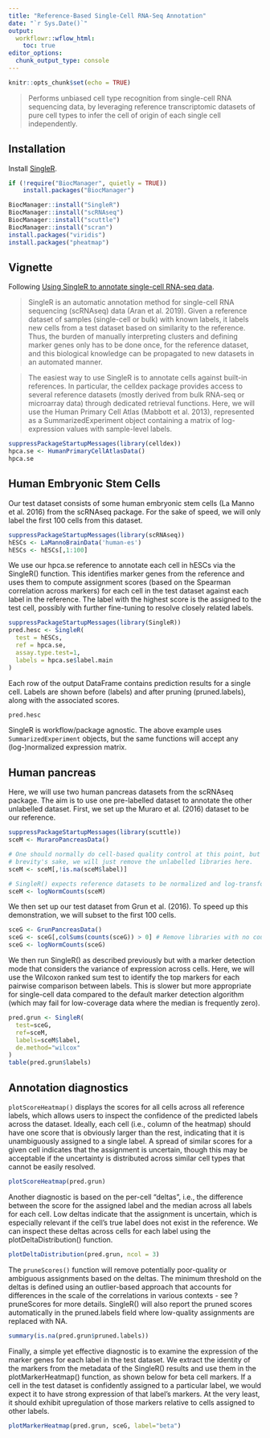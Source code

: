 ```yaml
---
title: "Reference-Based Single-Cell RNA-Seq Annotation"
date: "`r Sys.Date()`"
output:
  workflowr::wflow_html:
    toc: true
editor_options:
  chunk_output_type: console
---
```


```r
knitr::opts_chunk$set(echo = TRUE)
```

> Performs unbiased cell type recognition from single-cell RNA sequencing data, by leveraging reference transcriptomic datasets of pure cell types to infer the cell of origin of each single cell independently. 

## Installation

Install [SingleR](https://www.bioconductor.org/packages/release/bioc/html/SingleR.html).

```r
if (!require("BiocManager", quietly = TRUE))
    install.packages("BiocManager")

BiocManager::install("SingleR")
BiocManager::install("scRNAseq")
BiocManager::install("scuttle")
BiocManager::install("scran")
install.packages("viridis")
install.packages("pheatmap")
```

## Vignette

Following [Using SingleR to annotate single-cell RNA-seq data](https://www.bioconductor.org/packages/release/bioc/vignettes/SingleR/inst/doc/SingleR.html).

> SingleR is an automatic annotation method for single-cell RNA sequencing (scRNAseq) data (Aran et al. 2019). Given a reference dataset of samples (single-cell or bulk) with known labels, it labels new cells from a test dataset based on similarity to the reference. Thus, the burden of manually interpreting clusters and defining marker genes only has to be done once, for the reference dataset, and this biological knowledge can be propagated to new datasets in an automated manner.

> The easiest way to use SingleR is to annotate cells against built-in references. In particular, the celldex package provides access to several reference datasets (mostly derived from bulk RNA-seq or microarray data) through dedicated retrieval functions. Here, we will use the Human Primary Cell Atlas (Mabbott et al. 2013), represented as a SummarizedExperiment object containing a matrix of log-expression values with sample-level labels.

```r
suppressPackageStartupMessages(library(celldex))
hpca.se <- HumanPrimaryCellAtlasData()
hpca.se
```

## Human Embryonic Stem Cells

Our test dataset consists of some human embryonic stem cells (La Manno et al. 2016) from the scRNAseq package. For the sake of speed, we will only label the first 100 cells from this dataset.

```r
suppressPackageStartupMessages(library(scRNAseq))
hESCs <- LaMannoBrainData('human-es')
hESCs <- hESCs[,1:100]
```

We use our hpca.se reference to annotate each cell in hESCs via the SingleR() function. This identifies marker genes from the reference and uses them to compute assignment scores (based on the Spearman correlation across markers) for each cell in the test dataset against each label in the reference. The label with the highest score is the assigned to the test cell, possibly with further fine-tuning to resolve closely related labels.

```r
suppressPackageStartupMessages(library(SingleR))
pred.hesc <- SingleR(
  test = hESCs,
  ref = hpca.se,
  assay.type.test=1,
  labels = hpca.se$label.main
)
```

Each row of the output DataFrame contains prediction results for a single cell. Labels are shown before (labels) and after pruning (pruned.labels), along with the associated scores.

```r
pred.hesc
```

SingleR is workflow/package agnostic. The above example uses `SummarizedExperiment` objects, but the same functions will accept any (log-)normalized expression matrix.

## Human pancreas

Here, we will use two human pancreas datasets from the scRNAseq package. The aim is to use one pre-labelled dataset to annotate the other unlabelled dataset. First, we set up the Muraro et al. (2016) dataset to be our reference.

```r
suppressPackageStartupMessages(library(scuttle))
sceM <- MuraroPancreasData()

# One should normally do cell-based quality control at this point, but for
# brevity's sake, we will just remove the unlabelled libraries here.
sceM <- sceM[,!is.na(sceM$label)]

# SingleR() expects reference datasets to be normalized and log-transformed.
sceM <- logNormCounts(sceM)
```

We then set up our test dataset from Grun et al. (2016). To speed up this demonstration, we will subset to the first 100 cells.

```r
sceG <- GrunPancreasData()
sceG <- sceG[,colSums(counts(sceG)) > 0] # Remove libraries with no counts.
sceG <- logNormCounts(sceG) 
```

We then run SingleR() as described previously but with a marker detection mode that considers the variance of expression across cells. Here, we will use the Wilcoxon ranked sum test to identify the top markers for each pairwise comparison between labels. This is slower but more appropriate for single-cell data compared to the default marker detection algorithm (which may fail for low-coverage data where the median is frequently zero).

```r
pred.grun <- SingleR(
  test=sceG,
  ref=sceM,
  labels=sceM$label,
  de.method="wilcox"
)
table(pred.grun$labels)
```

## Annotation diagnostics

`plotScoreHeatmap()` displays the scores for all cells across all reference labels, which allows users to inspect the confidence of the predicted labels across the dataset. Ideally, each cell (i.e., column of the heatmap) should have one score that is obviously larger than the rest, indicating that it is unambiguously assigned to a single label. A spread of similar scores for a given cell indicates that the assignment is uncertain, though this may be acceptable if the uncertainty is distributed across similar cell types that cannot be easily resolved.

```r
plotScoreHeatmap(pred.grun)
```

Another diagnostic is based on the per-cell “deltas”, i.e., the difference between the score for the assigned label and the median across all labels for each cell. Low deltas indicate that the assignment is uncertain, which is especially relevant if the cell’s true label does not exist in the reference. We can inspect these deltas across cells for each label using the plotDeltaDistribution() function.

```r
plotDeltaDistribution(pred.grun, ncol = 3)
```

The `pruneScores()` function will remove potentially poor-quality or ambiguous assignments based on the deltas. The minimum threshold on the deltas is defined using an outlier-based approach that accounts for differences in the scale of the correlations in various contexts - see ?pruneScores for more details. SingleR() will also report the pruned scores automatically in the pruned.labels field where low-quality assignments are replaced with NA.

```r
summary(is.na(pred.grun$pruned.labels))
```

Finally, a simple yet effective diagnostic is to examine the expression of the marker genes for each label in the test dataset. We extract the identity of the markers from the metadata of the SingleR() results and use them in the plotMarkerHeatmap() function, as shown below for beta cell markers. If a cell in the test dataset is confidently assigned to a particular label, we would expect it to have strong expression of that label’s markers. At the very least, it should exhibit upregulation of those markers relative to cells assigned to other labels.

```r
plotMarkerHeatmap(pred.grun, sceG, label="beta")
```
